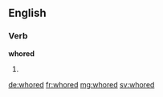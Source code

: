 ==English==

===Verb===
'''whored'''

# {{en-past of|whore}}

[[de:whored]]
[[fr:whored]]
[[mg:whored]]
[[sv:whored]]